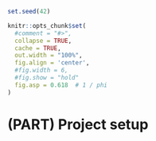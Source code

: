 ```r
set.seed(42)

knitr::opts_chunk$set(
  #comment = "#>",
  collapse = TRUE,
  cache = TRUE,
  out.width = "100%",
  fig.align = 'center',
  #fig.width = 6,
  #fig.show = "hold"
  fig.asp = 0.618  # 1 / phi
)
```
# (PART) Project setup {-}
